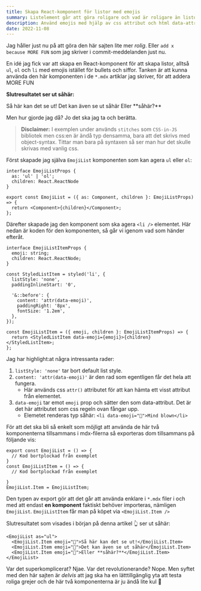 ```yaml
---
title: Skapa React-komponent för listor med emojis
summary: Listelement går att göra roligare och vad är roligare än listor med emojis! Så här kan man skapa en EmojiList komponent med stöd för emojis istället för listbullets.
description: Använd emojis med hjälp av css attribut och html data-attribut för (kanske) roligare listor
date: 2022-11-08
---
```


Jag håller just nu på att göra den här sajten lite mer _rolig_. Eller `add x because MORE FUN` som jag skriver i commit-meddelanden just nu.

En idé jag fick var att skapa en React-komponent för att skapa listor, alltså `ul`, `ol` och `li` med emojis istället för bullets och siffor. Tanken är att kunna använda den här komponenten i de `*.mdx` artiklar jag skriver, för att addera <FunText>MORE FUN</FunText>

**Slutresultatet ser ut såhär:**

<EmojiList as="ul">
  <EmojiList.Item emoji="🎉">Så här kan det se ut!</EmojiList.Item>
  <EmojiList.Item emoji="🤯">Det kan även se ut såhär</EmojiList.Item>
  <EmojiList.Item emoji="🚀">Eller **såhär?**</EmojiList.Item>
</EmojiList>

Men hur gjorde jag då? Jo det ska jag ta och berätta.

> **Disclaimer:** I exemplen under används `stitches` som `CSS-in-JS` bibliotek men css:en är ändå typ densamma, bara att det skrivs med object-syntax. Tittar man bara på syntaxen så ser man hur det skulle skrivas med vanlig css.

Först skapade jag själva `EmojiList` komponenten som kan agera `ul` eller `ol`:

```tsx:EmojiList.tsx showLineNumbers
interface EmojiListProps {
  as: 'ul' | 'ol';
  children: React.ReactNode
}

export const EmojiList = ({ as: Component, children }: EmojiListProps) => {
  return <Component>{children}</Component>;
};

```

Därefter skapade jag den komponent som ska agera `<li />` elementet. Här nedan är koden för den komponenten, så går vi igenom vad som händer efteråt.

```tsx:EmojiListItem.tsx {7, 11, 18} showLineNumbers
interface EmojiListItemProps {
  emoji: string;
  children: React.ReactNode;
}

const StyledListItem = styled('li', {
  listStyle: 'none',
  paddingInlineStart: '0',

  '&::before': {
    content: 'attr(data-emoji)',
    paddingRight: '8px',
    fontSize: '1.2em',
  },
});

const EmojiListItem = ({ emoji, children }: EmojiListItemProps) => {
  return <StyledListItem data-emoji={emoji}>{children}</StyledListItem>;
};

```

Jag har highlight:at några intressanta rader:

1. `listStyle: 'none'` tar bort default list style.
2. `content: 'attr(data-emoji)'` är den rad som egentligen får det hela att fungera.
   - Här används css `attr()` attributet för att kan hämta ett visst attribut från elementet.
3. `data-emoji` tar emot `emoji` prop och sätter den som data-attribut. Det är det här attributet som css regeln ovan fångar upp.
   - Elemetet renderas typ såhär: `<li data-emoji="🤯">Mind blown</li>`

För att det ska bli så enkelt som möjligt att använda de här två komponenterna tillsammans i mdx-filerna så exporteras dom tillsammans på följande vis:

```tsx:EmojiList.tsx {8} showLineNumbers
export const EmojiList = () => {
  // Kod bortplockad från exemplet
}
const EmojiListItem = () => {
  // Kod bortplockad från exemplet

}
EmojiList.Item = EmojiListItem;

```

Den typen av export gör att det går att använda enklare i `*.mdx` filer i och med att endast **en komponent** faktiskt behöver importeras, nämligen `EmojiList`. `EmojiListItem` får man på köpet via `<EmojiList.Item />`

Slutresultatet som visades i början på denna artikel 👆 ser ut såhär:

```tsx
<EmojiList as="ul">
  <EmojiList.Item emoji="🎉">Så här kan det se ut!</EmojiList.Item>
  <EmojiList.Item emoji="🤯">Det kan även se ut såhär</EmojiList.Item>
  <EmojiList.Item emoji="🚀">Eller **såhär?**</EmojiList.Item>
</EmojiList>
```

Var det superkomplicerat? Njae. Var det revolutionerande? Nope. Men syftet med den här sajten är _delvis_ att jag ska ha en lätttillgänglig yta att <FunText>testa roliga grejer</FunText> och de här två komponenterna är ju ändå lite kul 🎉
